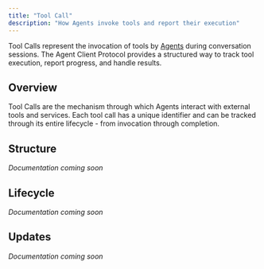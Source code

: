 ```yaml
---
title: "Tool Call"
description: "How Agents invoke tools and report their execution"
---
```


Tool Calls represent the invocation of tools by [Agents](./overview#agent) during conversation sessions. The Agent Client Protocol provides a structured way to track tool execution, report progress, and handle results.

## Overview

Tool Calls are the mechanism through which Agents interact with external tools and services. Each tool call has a unique identifier and can be tracked through its entire lifecycle - from invocation through completion.

## Structure

*Documentation coming soon*

## Lifecycle

*Documentation coming soon*

## Updates

*Documentation coming soon*
